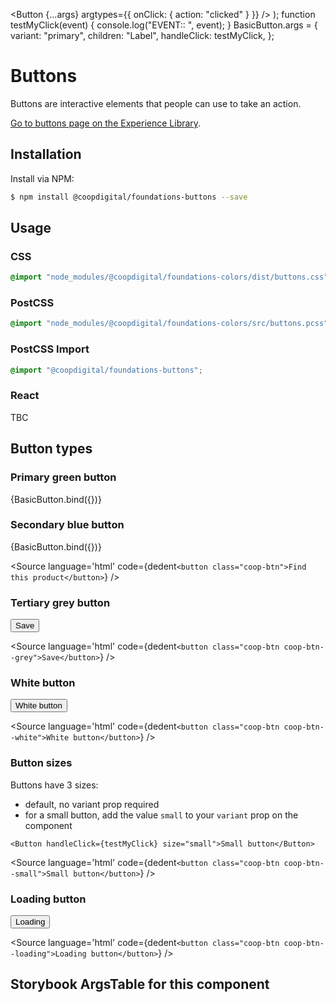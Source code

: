

  <Button {...args} argtypes={{ onClick: { action: "clicked" } }} />
);
function testMyClick(event) {
  console.log("EVENT:: ", event);
}
BasicButton.args = {
  variant: "primary",
  children: "Label",
  handleClick: testMyClick,
};

<Meta title="Elements/Button" component={Button} />

# Buttons

Buttons are interactive elements that people can use to take an action.

[Go to buttons page on the Experience Library](https://pioneer-design-system.herokuapp.com/elements/buttons.html).

## Installation
Install via NPM:
```bash
$ npm install @coopdigital/foundations-buttons --save
```

## Usage

### CSS
```css
@import "node_modules/@coopdigital/foundations-colors/dist/buttons.css";
```

### PostCSS
```css
@import "node_modules/@coopdigital/foundations-colors/src/buttons.pcss";
```

### PostCSS Import
```css
@import "@coopdigital/foundations-buttons";
```

### React
TBC

## Button types

### Primary green button
<Canvas>
  <Story
    name="Base/Button primary"
    args={{
      variant: "primary",
      children: "Join Co-op for £1", 
    }}
  >
    {BasicButton.bind({})}
  </Story>
</Canvas>

<Source name="Base/Button primary"/>


### Secondary blue button
<Canvas>
  <Story
    name="Base/Button"
    args={{
      children: "Find this product",
      handleClick: testMyClick,
    }}
  >
    {BasicButton.bind({})}
  </Story>
</Canvas>

<Source
  language='html'
  code={dedent`
     <button class="coop-btn">Find this product</button>
  `}
/>


### Tertiary grey button
<Canvas>
  <Button variant="grey">Save</Button>
</Canvas>

<Source
  language='html'
  code={dedent`
     <button class="coop-btn coop-btn--grey">Save</button>
  `}
/>


### White button

<Canvas>
  <div style={{ background: "#812373", display: "block", padding: "1rem" }} >
      <Button variant="white">White button</Button>
  </div>
</Canvas>

<Source
  language='html'
  code={dedent`
     <button class="coop-btn coop-btn--white">White button</button>
  `}
/>


### Button sizes

Buttons have 3 sizes:

- default, no variant prop required
- for a small button, add the value `small` to your `variant` prop on the component

<Canvas>
  <Story
    name="Base/Buttons sizes"
    args={{
      children: "Label",
      handleClick: testMyClick,
    }}
  >
    
    <Button handleClick={testMyClick} size="small">Small button</Button>
  </Story>
</Canvas>

<Source
  language='html'
  code={dedent`
     <button class="coop-btn coop-btn--small">Small button</button>
  `}
/>


### Loading button
<Canvas>
  <Button isLoading>Loading</Button>
</Canvas>

<Source
  language='html'
  code={dedent`
     <button class="coop-btn coop-btn--loading">Loading button</button>
  `}
/>


## Storybook ArgsTable for this component

<ArgsTable of={Button} />
